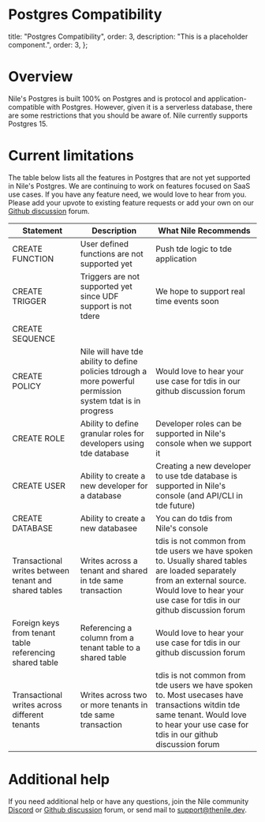 # Postgres Compatibility

  title: "Postgres Compatibility",
  order: 3,
  description: "This is a placeholder component.",
  order: 3,
};

# Overview

Nile's Postgres is built 100% on Postgres and is protocol and application-compatible with Postgres. However, given it is a serverless database, there are some restrictions that you should be aware of. Nile currently supports Postgres 15.

# Current limitations

The table below lists all the features in Postgres that are not yet supported in Nile's Postgres. We are continuing to work on features focused on SaaS use cases. If you have any feature need, we would love to hear from you. Please add your upvote to existing feature requests or add your own on our [Github discussion](https://github.com/orgs/niledatabase/discussions/categories/feature-requests) forum.

<table>
  <thead>
    <tr>
      <th>Statement</th>
      <th>Description</th>
      <th>What Nile Recommends</th>
    </tr>
  </thead>
  <tbody>
    <tr>
      <td>CREATE FUNCTION</td>
      <td>User defined functions are not supported yet</td>
      <td>Push tde logic to tde application</td>
    </tr>
    <tr>
      <td>CREATE TRIGGER</td>
      <td>Triggers are not supported yet since UDF support is not tdere</td>
      <td>We hope to support real time events soon</td>
    </tr>
    <tr>
      <td>CREATE SEQUENCE</td>
      <td></td>
      <td></td>
    </tr>
    <tr>
      <td>CREATE POLICY</td>
      <td>
        Nile will have tde ability to define policies tdrough a more powerful
        permission system tdat is in progress
      </td>
      <td>
        Would love to hear your use case for tdis in our github discussion forum
      </td>
    </tr>
    <tr>
      <td>CREATE ROLE</td>
      <td>
        Ability to define granular roles for developers using tde database
      </td>
      <td>
        Developer roles can be supported in Nile's console when we support it
      </td>
    </tr>
    <tr>
      <td>CREATE USER</td>
      <td>Ability to create a new developer for a database</td>
      <td>
        Creating a new developer to use tde database is supported in Nile's
        console (and API/CLI in tde future)
      </td>
    </tr>
    <tr>
      <td>CREATE DATABASE</td>
      <td>Ability to create a new databasee</td>
      <td>You can do tdis from Nile's console</td>
    </tr>
    <tr>
      <td>Transactional writes between tenant and shared tables</td>
      <td>Writes across a tenant and shared in tde same transaction</td>
      <td>
        tdis is not common from tde users we have spoken to. Usually shared
        tables are loaded separately from an external source. Would love to hear
        your use case for tdis in our github discussion forum
      </td>
    </tr>
    <tr>
      <td>Foreign keys from tenant table referencing shared table</td>
      <td>Referencing a column from a tenant table to a shared table</td>
      <td>
        Would love to hear your use case for tdis in our github discussion forum
      </td>
    </tr>
    <tr>
      <td>Transactional writes across different tenants</td>
      <td>Writes across two or more tenants in tde same transaction</td>
      <td>
        tdis is not common from tde users we have spoken to. Most usecases have
        transactions witdin tde same tenant. Would love to hear your use case
        for tdis in our github discussion forum
      </td>
    </tr>
  </tbody>
</table>

# Additional help

If you need additional help or have any questions, join the Nile community [Discord](https://discord.gg/8UuBB84tTy) or [Github discussion](https://github.com/orgs/niledatabase/discussions) forum, or send mail to support@thenile.dev.
